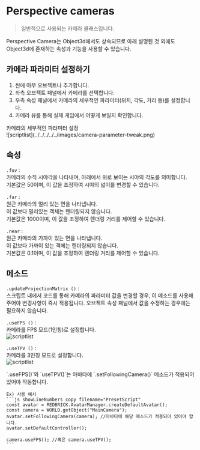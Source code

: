 
# Perspective cameras

> 일반적으로 사용되는 카메라 클래스입니다.

Perspective Camera는 Object3d에서도 상속되므로 아래 설명된 것 외에도 Object3d에 존재하는 속성과 기능을 사용할 수 있습니다.

## 카메라 파라미터 설정하기

1. 씬에 아무 오브젝트나 추가합니다.  
2. 좌측 오브젝트 패널에서 카메라를 선택합니다.  
3. 우측 속성 패널에서 카메라의 세부적인 파라미터(위치, 각도, 거리 등)를 설정합니다.  
4. 카메라 뷰를 통해 실제 게임에서 어떻게 보일지 확인합니다.  

<Callout type="info">
    카메라의 세부적인 파라미터 설정    
    <br/>
    ![scriptlist](../../../../../images/camera-parameter-tweak.png)
</Callout>

## 속성

`.fov` :  
카메라의 수직 시야각을 나타내며, 아래에서 위로 보이는 시야의 각도를 의미합니다.  
기본값은 50이며, 이 값을 조정하여 시야의 넓이를 변경할 수 있습니다.

`.far` :  
원근 카메라의 멀리 있는 면을 나타냅니다.  
이 값보다 멀리있는 객체는 렌더링되지 않습니다.  
기본값은 1000이며, 이 값을 조정하여 렌더링 거리를 제어할 수 있습니다.

`.near` :  
원근 카메라의 가까이 있는 면을 나타냅니다.  
이 값보다 가까이 있는 객체는 렌더링되지 않습니다.  
기본값은 0.1이며, 이 값을 조정하여 렌더링 거리를 제어할 수 있습니다.

## 메소드

`.updateProjectionMatrix ()` :  
스크립트 내에서 코드를 통해 카메라의 파라미터 값을 변경할 경우, 이 메소드를 사용해주어야 변경사항이 즉시 적용됩니다.
<Callout type="warning">
    오브젝트 속성 패널에서 값을 수정하는 경우에는 필요하지 않습니다.  
</Callout>
  

`.useFPS ()` :  
카메라를 FPS 모드(1인칭)로 설정합니다.  
![scriptlist](../../../../../images/useFPS.gif)

`.useTPV ()` :  
카메라를 3인칭 모드로 설정합니다.  
![scriptlist](../../../../../images/useTPV.gif)

<Callout type="warning">
    `.useFPS()`와 `useTPV()`는  아바타에 `.setFollowingCamera()` 메소드가 적용되어 있어야 작동합니다.  
    
    Ex) 사용 예시
    ```js showLineNumbers copy filename="PresetScript"
    const avatar = REDBRICK.AvatarManager.createDefaultAvatar();
    const camera = WORLD.getObject("MainCamera");
    avatar.setFollowingCamera(camera); //아바타에 해당 메소드가 적용되어 있어야 합니다.
    avatar.setDefaultController();

    camera.useFPS(); //혹은 camera.useTPV();
    ```
</Callout>